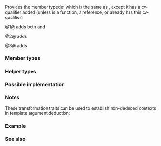 {{cpp/title|add_cv|add_const|add_volatile}}
{{cpp/meta/navbar}}
{{dcl begin}}
{{dcl header | type_traits}}
{{dcl | since=c++11 | num=1 |
template&lt; class T &gt;
struct add_cv;
}}
{{dcl | since=c++11 | num=2 |
template&lt; class T &gt;
struct add_const;
}}
{{dcl | since=c++11 | num=3 |
template&lt; class T &gt;
struct add_volatile;
}}
{{dcl end}}

Provides the member typedef {{tt|type}} which is the same as {{tt|T}}, except it has a cv-qualifier added (unless {{tt|T}} is a function, a reference, or already has this cv-qualifier)

@1@ adds both {{c|const}} and {{c|volatile}}

@2@ adds {{c|const}}

@3@ adds {{c|volatile}}

{{cpp/types/nospec|any}}

===Member types===
{{dsc begin}}
{{dsc hitem | Name | Definition}}
{{dsc | {{tt|type}} | the type {{tt|T}} with the cv-qualifier }}
{{dsc end}}

===Helper types===
{{dcl begin}}
{{dcl | since=c++14 | 1=
template&lt; class T &gt;
using add_cv_t       = typename add_cv&lt;T&gt;::type;
}}
{{dcl | since=c++14 | 1=
template&lt; class T &gt;
using add_const_t    = typename add_const&lt;T&gt;::type;
}}
{{dcl | since=c++14 | 1=
template&lt; class T &gt;
using add_volatile_t = typename add_volatile&lt;T&gt;::type;
}}
{{dcl end}}

===Possible implementation===
{{eq fun
 | 1=
template&lt;class T&gt; struct add_cv { typedef const volatile T type; };

template&lt;class T&gt; struct add_const { typedef const T type; };

template&lt;class T&gt; struct add_volatile { typedef volatile T type; };
}}

===Notes===
These transformation traits can be used to establish [[cpp/language/template_argument_deduction#Non-deduced contexts|non-deduced contexts]] in template argument deduction:

{{source|1=
template&lt;class T&gt;
void f(const T&amp;, const T&amp;);

template&lt;class T&gt;
void g(const T&amp;, std::add_const_t&lt;T&gt;&amp;);

f(4.2, 0); // error, deduced conflicting types for 'T'
g(4.2, 0); // OK, calls g&lt;double&gt;
}}

===Example===
{{example
 |
 | code=
#include &lt;iostream&gt;
#include &lt;type_traits&gt;

struct foo
{
    void m() { std::cout &lt;&lt; "Non-cv\n"; }
    void m() const { std::cout &lt;&lt; "Const\n"; }
    void m() volatile { std::cout &lt;&lt; "Volatile\n"; }
    void m() const volatile { std::cout &lt;&lt; "Const-volatile\n"; }
};

int main()
{
    foo{}.m();
    std::add_const&lt;foo&gt;::type{}.m();
    std::add_volatile&lt;foo&gt;::type{}.m();
    std::add_cv&lt;foo&gt;::type{}.m();
}
 | output=
Non-cv
Const
Volatile
Const-volatile
}}

===See also===
{{dsc begin}}
{{dsc inc | cpp/types/dsc is_const}}
{{dsc inc | cpp/types/dsc is_volatile}}
{{dsc inc | cpp/types/dsc remove_cv}}
{{dsc inc | cpp/utility/dsc as_const}}
{{dsc end}}

{{langlinks|de|es|fr|it|ja|pt|ru|zh}}